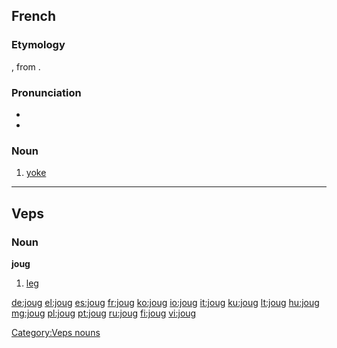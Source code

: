 ==French==

===Etymology===
{{etyl|la|fr}} {{term|iugum}}, from {{proto|ine-pro|yugóm|lang=fr}}.

===Pronunciation===
* {{IPA|/ʒu/|lang=fr}}
* {{homophones|joue|lang=fr}}

===Noun===
{{fr-noun|m}}

# [[yoke]]

----

==Veps==

===Noun===
'''joug'''

# [[leg]]

[[Category:Veps nouns]]

[[de:joug]]
[[el:joug]]
[[es:joug]]
[[fr:joug]]
[[ko:joug]]
[[io:joug]]
[[it:joug]]
[[ku:joug]]
[[lt:joug]]
[[hu:joug]]
[[mg:joug]]
[[pl:joug]]
[[pt:joug]]
[[ru:joug]]
[[fi:joug]]
[[vi:joug]]